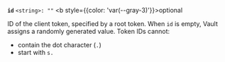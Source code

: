 <a id="id-request" />

**`id`** `<string>: ""` <b style={{color: 'var(--gray-3)'}}>optional</b>

ID of the client token, specified by a root token. When `id` is empty, Vault
assigns a randomly generated value. Token IDs cannot:

- contain the dot character (`.`)
- start with `s.`